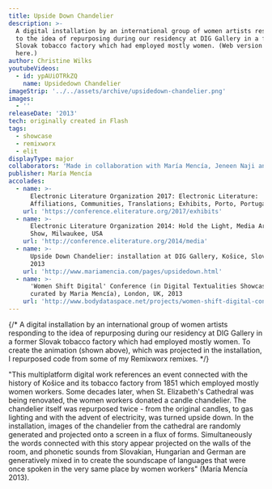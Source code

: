 ```yaml
---
title: Upside Down Chandelier
description: >-
  A digital installation by an international group of women artists responding
  to the idea of repurposing during our residency at DIG Gallery in a former
  Slovak tobacco factory which had employed mostly women. (Web version shown
  here.)
author: Christine Wilks
youtubeVideos:
  - id: ypAUiOTRkZQ
    name: Upsidedown Chandelier
imageStrip: '../../assets/archive/upsidedown-chandelier.png'
images:
  - ''
releaseDate: '2013'
tech: originally created in Flash
tags:
  - showcase
  - remixworx
  - elit
displayType: major
collaborators: 'Made in collaboration with María Mencía, Jeneen Naji and Zuzana Husárová.'
publisher: María Mencía
accolades:
  - name: >-
      Electronic Literature Organization 2017: Electronic Literature:
      Affiliations, Communities, Translations; Exhibits, Porto, Portugal
    url: 'https://conference.eliterature.org/2017/exhibits'
  - name: >-
      Electronic Literature Organization 2014: Hold the Light, Media Arts
      Show, Milwaukee, USA
    url: 'http://conference.eliterature.org/2014/media'
  - name: >-
      Upside Down Chandelier: installation at DIG Gallery, Košice, Slovakia,
      2013
    url: 'http://www.mariamencia.com/pages/upsidedown.html'
  - name: >-
      'Women Shift Digital' Conference (in Digital Textualities Showcase
      curated by Maria Mencía), London, UK, 2013
    url: 'http://www.bodydataspace.net/projects/women-shift-digital-conference/'
---
```


{/* A digital installation by an international group of women artists responding to the idea of repurposing during our residency at DIG Gallery in a former Slovak tobacco factory which had employed mostly women. To create the animation (shown above), which was projected in the installation, I repurposed code from some of my Remixworx remixes. */}

"This multiplatform digital work references an event connected with the history of Košice and its tobacco factory from 1851 which employed mostly women workers. Some decades later, when St. Elizabeth's Cathedral was being renovated, the women workers donated a candle chandelier. The chandelier itself was repurposed twice - from the original candles, to gas lighting and with the advent of electricity, was turned upside down. In the installation, images of the chandelier from the cathedral are randomly generated and projected onto a screen in a flux of forms. Simultaneously the words connected with this story appear projected on the walls of the room, and phonetic sounds from Slovakian, Hungarian and German are generatively mixed in to create the soundscape of languages that were once spoken in the very same place by women workers" (María Mencía 2013).

